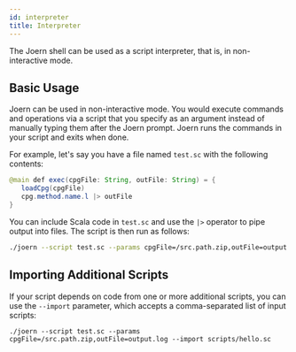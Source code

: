 ```yaml
---
id: interpreter
title: Interpreter
---
```


The Joern shell can be used as a script interpreter, that is, in non-interactive mode.


## Basic Usage

Joern can be used in non-interactive mode. You would execute commands and operations via a script that you specify as an argument instead of manually typing them after the Joern prompt. Joern runs the commands in your script and exits when done.

For example, let's say you have a file named `test.sc` with the following contents:

```java
@main def exec(cpgFile: String, outFile: String) = {
   loadCpg(cpgFile)
   cpg.method.name.l |> outFile
}
```

You can include Scala code in `test.sc` and use the `|>` operator to pipe output into files. The script is then run as follows:
```bash
./joern --script test.sc --params cpgFile=/src.path.zip,outFile=output.log
```

## Importing Additional Scripts

If your script depends on code from one or more additional scripts, you can use the `--import` parameter, which accepts a comma-separated list of input scripts:

```
./joern --script test.sc --params cpgFile=/src.path.zip,outFile=output.log --import scripts/hello.sc
```
